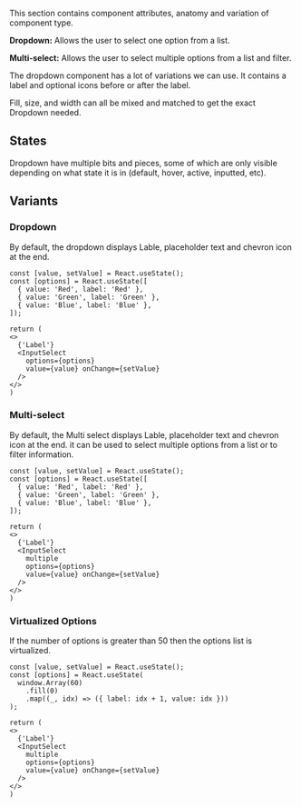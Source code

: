 
This section contains component attributes, anatomy and variation of component type.

<ImagePreview background={true}>
    <Layout type="row">
        <Overview0 />
        <Overview1 />
    </Layout>
</ImagePreview>

**Dropdown:** Allows the user to select one option from a list.

**Multi-select:** Allows the user to select multiple options from a list and filter.

The dropdown component has a lot of variations we can use. It contains a label and optional icons before or after the label. 

Fill, size, and width can all be mixed and matched to get the exact Dropdown needed.

## States
Dropdown have multiple bits and pieces, some of which are only visible depending on what state it is in (default, hover, active, inputted, etc).

<ImagePreview background={true}>
    <Layout type="row">
        <Overview2 />
    </Layout>
</ImagePreview>

## Variants

### Dropdown

By default, the dropdown displays Lable, placeholder text and chevron icon at the end.

<Documenter>

```preview
const [value, setValue] = React.useState();
const [options] = React.useState([
  { value: 'Red', label: 'Red' },
  { value: 'Green', label: 'Green' },
  { value: 'Blue', label: 'Blue' },
]);

return (
<>
  {'Label'}
  <InputSelect
    options={options}
    value={value} onChange={setValue}
  />
</>
)
```

</Documenter>

### Multi-select

By default, the Multi select displays Lable, placeholder text and chevron icon at the end. it can be used to select multiple options from a list or to filter information.

<Documenter>

```preview
const [value, setValue] = React.useState();
const [options] = React.useState([
  { value: 'Red', label: 'Red' },
  { value: 'Green', label: 'Green' },
  { value: 'Blue', label: 'Blue' },
]);

return (
<>
  {'Label'}
  <InputSelect
    multiple
    options={options}
    value={value} onChange={setValue}
  />
</>
)
```

</Documenter>

### Virtualized Options

If the number of options is greater than 50 then the options list is virtualized.

<Documenter>

```preview
const [value, setValue] = React.useState();
const [options] = React.useState(
  window.Array(60)
    .fill(0)
    .map((_, idx) => ({ label: idx + 1, value: idx }))
);

return (
<>
  {'Label'}
  <InputSelect
    multiple
    options={options}
    value={value} onChange={setValue}
  />
</>
)
```

</Documenter>


